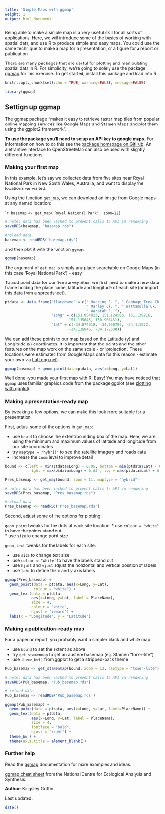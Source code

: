 ```yaml
---
title: 'Simple Maps with ggmap'
weight: 1
output: html_document
---
```


Being able to make a simple map is a very useful skill for all sorts of applications. Here, we will introduce some of the basics of working with spatial data, and use R to produce simple and easy maps. You could use the same technique to make a map for a presentation, or a figure for a report or publication. 

There are many packages that are useful for plotting and manipulating spatial data in R. For simplicity, we're going to solely use the package [ggmap](https://cran.r-project.org/web/packages/ggmap/index.html) for this exercise. To get started, install this package and load into R.

```r
knitr::opts_chunk$set(echo = TRUE, warning=FALSE, message=FALSE)
```

```r
library(ggmap)
```
  
## Settign up ggmap 

The ggmap package "makes it easy to retrieve raster map tiles from popular online mapping services like Google Maps and Stamen Maps and plot them using the ggplot2 framework". 

**To use the package you'll need to setup an API key to google maps.** For information on how to do this see the [package homepage on GitHub](https://github.com/dkahle/ggmap). An aletrantive interface to OpenStreetMap can also be used with slightly different functions.

### Making your first map

In this example, let's say we collected data from five sites near Royal National Park in New South Wales, Australia, and want to display the locations we visited. 

Using the function `get_map`, we can download an image from Google maps at any named location:

````r
basemap <- get_map('Royal National Park', zoom=12)
```

```r
# note: data has been cached to prevent calls to API in rendering
saveRDS(basemap, "basemap.rds")
```

```r
#reload data
basemap <- readRDS('basemap.rds')
```

and then plot it with the function `ggmap`: 

```r
ggmap(basemap)
```


The argument of `get_map` is simply any place searchable on Google Maps (in this case 'Royal National Park') - easy!   

To add point data for our five survey sites, we first need to make a new data frame holding the place name, latitude and longitude of each site (or import this data from a spreadsheet).

```r
ptdata <- data.frame("PlaceName" = c(" Hacking R. ", " Cabbage Tree Ck. ", 
                                     " Marley Ck. ", " Wattamolla Ck. ", 
                                     " Waratah R. "), 
                     "Long" = c(151.054823, 151.124566, 151.139216, 
                             151.115645, 150.960431), 
                     "Lat" = c(-34.074918, -34.090796, -34.111972, 
                             -34.136046, -34.172308))                       
```

We can add these points to our map based on the Latitude (y) and Longitude (x) coordinates. It is important that the points and the other features on the map work on the same scale - or 'projection'. These locations were estimated from Google Maps data for this reason - estimate your own via [LatLong.net](http://latlong.net)).

```r
ggmap(basemap) + geom_point(data=ptdata, aes(x=Long, y=Lat))
```


Well done -you made your first map with R! Easy! You may have noticed that `ggmap` uses familiar graphics code from the package ggplot (see [plotting with ggplot](http://environmentalcomputing.net/plotting-with-ggplot/)).  


### Making a presentation-ready map

By tweaking a few options, we can make this look more suitable for a presentation.   

First, adjust some of the options in `get_map`:

* use `bound` to choose the extent/bounding box of the map. Here, we are using the minimum and maximum values of latitude and longitude from our site coordinates 
* try `maptype = "hybrid"` to see the satellite imagery and roads data   
* increase the `zoom` level to improve detail   
  
```r
bound <- c(left = min(ptdata$Long) - 0.05, bottom = min(ptdata$Lat) - 0.05, 
           right = max(ptdata$Long) + 0.05 , top = max(ptdata$Lat) + 0.05)

```

```r
Pres_basemap <- get_map(bound, zoom = 11, maptype = "hybrid")
```

```r
# note: data has been cached to prevent calls to API in rendering
saveRDS(Pres_basemap, "Pres_basemap.rds")
```

```r
#reload data
Pres_basemap <- readRDS('Pres_basemap.rds')
```

Second, adjust some of the options for plotting:

`geom_point` tweaks for the dots at each site location:
* use `colour = "white"` to have the points stand out  
* use `size` to change point size  

`geom_text` tweaks for the labels for each site:  

* use `size` to change text size 
* use `colour = "white"` to have the labels stand out 
* use `hjust` and `vjust` adjust the horizontal and vertical position of labels  
* use `labs` to define the *x* and *y* axis labels  

```r
ggmap(Pres_basemap) + 
  geom_point(data = ptdata, aes(x=Long, y=Lat), 
             colour = "white") +
  geom_text(data = ptdata, 
            aes(x=Long, y=Lat, label = PlaceName),
            size = 4, 
            colour = "white",
            hjust = "inward") +
  labs(x = "Longitude", y = "Latitude")
```


### Making a publication-ready map

For a paper or report, you probably want a simpler black and white map.

* use `bound` to set the extent as above  
* try `get_stamenmap` to get an austere basemap (eg. Stamen "toner-lite")   
* use `theme_bw()` from ggplot to get a stripped-back theme   
  

```r
Pub_basemap <- get_stamenmap(bound, zoom = 13, maptype = "toner-lite")
```

```r
# note: data has been cached to prevent calls to API in rendering
saveRDS(Pub_basemap, "Pub_basemap.rds")
```

```r
# reload data
Pub_basemap <- readRDS('Pub_basemap.rds')
```


```r
ggmap(Pub_basemap) + 
  geom_point(data = ptdata, aes(x=Long, y=Lat, label=PlaceName)) +
  geom_text(data = ptdata, 
            aes(x=Long, y=Lat, label = PlaceName),
            size = 4,
            fontface = "bold",
            hjust = "right") +
  theme_bw() +
  theme(axis.title = element_blank())
```


### Further help

Read the [ggmap](https://cran.r-project.org/web/packages/ggmap/index.html) documentation for more examples and ideas.

[ggmap cheat sheet](https://www.nceas.ucsb.edu/~frazier/RSpatialGuides/ggmap/ggmapCheatsheet.pdf) from the National Centre for Ecological Analysis and Synthesis.


**Author**: Kingsley Griffin

Last updated:
```r
date()
```


